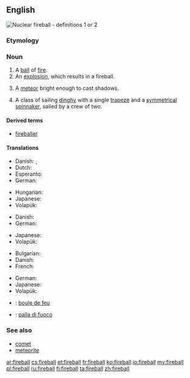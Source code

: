 ==English==
[[File:Operation_Upshot-Knothole_-_Badger_001.jpg|thumb|Nuclear '''fireball''' - definitions 1 or 2]]
{{wikipedia|dab=fireball}}

===Etymology===
{{compound|fire|ball}}

===Noun===
{{en-noun}}

# A [[ball]] of [[fire]].
# An [[explosion]], which results in a fireball.
# {{context|astronomy}} A [[meteor]] bright enough to cast shadows.
# A class of sailing [[dinghy]] with a single [[trapeze]] and a [[symmetrical]] [[spinnaker]], sailed by a crew of two.

====Derived terms====
* [[fireballer]]

====Translations====
{{trans-top|A ball of fire}}
* Danish: {{t-|da|ildkugle|c}}, {{t-|da|kuglelyn|n}}
* Dutch: {{t-|nl|vuurbol|m}}
* Esperanto: {{t-|eo|fajropilko}}
* German: {{t-|de|Feuerball|m}}
{{trans-mid}}
* Hungarian: {{t+|hu|tűzgolyó}}
* Japanese: {{t-|ja|火球|tr=かきゅう, kakyū}}
* Volapük: {{t-|vo|filaglöp}}
{{trans-bottom}}

{{trans-top|An explosion, which results in a fireball}}
* Danish: {{t-|da|ildkugle|c}}
* German: {{t-|de|Feuerball|m}}
{{trans-mid}}
* Japanese: {{t-|ja|火球|tr=かきゅう, kakyū}}
* Volapük: {{t-|vo|filaglöp}}
{{trans-bottom}}

{{trans-top|A meteor bright enough to cast shadows}}
* Bulgarian: {{t-|bg|метеор|m|sc=Cyrl}}
* Danish: {{t-|da|meteor|c}}
* French: {{t+|fr|bolide|m}}
{{trans-mid}}
* German: {{t-|de|Feuerball|m}}
* Japanese: {{t-|ja|火球|tr=かきゅう, kakyū}}
* Volapük: {{t-|vo|filaglöp meteorik}}
{{trans-bottom}}

{{trans-top|A class of sailing dinghy}}
{{trans-mid}}
{{trans-bottom}}

{{checktrans-top}}
* {{ttbc|fr}}: [[boule de feu]] {{f}}
* {{ttbc|it}}: [[palla di fuoco]] {{f}}
{{trans-bottom}}

===See also===
* [[comet]]
* [[meteorite]]

[[ar:fireball]]
[[cs:fireball]]
[[et:fireball]]
[[fr:fireball]]
[[ko:fireball]]
[[io:fireball]]
[[my:fireball]]
[[pl:fireball]]
[[ru:fireball]]
[[fi:fireball]]
[[ta:fireball]]
[[zh:fireball]]